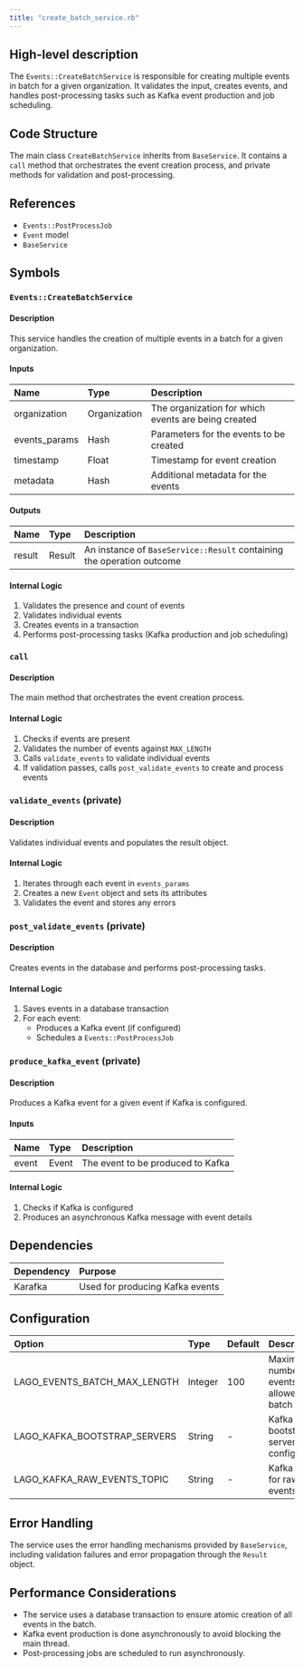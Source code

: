 ```yaml
---
title: "create_batch_service.rb"
---
```


## High-level description
The `Events::CreateBatchService` is responsible for creating multiple events in batch for a given organization. It validates the input, creates events, and handles post-processing tasks such as Kafka event production and job scheduling.

## Code Structure
The main class `CreateBatchService` inherits from `BaseService`. It contains a `call` method that orchestrates the event creation process, and private methods for validation and post-processing.

## References
- `Events::PostProcessJob`
- `Event` model
- `BaseService`

## Symbols

### `Events::CreateBatchService`
#### Description
This service handles the creation of multiple events in a batch for a given organization.

#### Inputs
| Name | Type | Description |
|:-----|:-----|:------------|
| organization | Organization | The organization for which events are being created |
| events_params | Hash | Parameters for the events to be created |
| timestamp | Float | Timestamp for event creation |
| metadata | Hash | Additional metadata for the events |

#### Outputs
| Name | Type | Description |
|:-----|:-----|:------------|
| result | Result | An instance of `BaseService::Result` containing the operation outcome |

#### Internal Logic
1. Validates the presence and count of events
2. Validates individual events
3. Creates events in a transaction
4. Performs post-processing tasks (Kafka production and job scheduling)

### `call`
#### Description
The main method that orchestrates the event creation process.

#### Internal Logic
1. Checks if events are present
2. Validates the number of events against `MAX_LENGTH`
3. Calls `validate_events` to validate individual events
4. If validation passes, calls `post_validate_events` to create and process events

### `validate_events` (private)
#### Description
Validates individual events and populates the result object.

#### Internal Logic
1. Iterates through each event in `events_params`
2. Creates a new `Event` object and sets its attributes
3. Validates the event and stores any errors

### `post_validate_events` (private)
#### Description
Creates events in the database and performs post-processing tasks.

#### Internal Logic
1. Saves events in a database transaction
2. For each event:
   - Produces a Kafka event (if configured)
   - Schedules a `Events::PostProcessJob`

### `produce_kafka_event` (private)
#### Description
Produces a Kafka event for a given event if Kafka is configured.

#### Inputs
| Name | Type | Description |
|:-----|:-----|:------------|
| event | Event | The event to be produced to Kafka |

#### Internal Logic
1. Checks if Kafka is configured
2. Produces an asynchronous Kafka message with event details

## Dependencies
| Dependency | Purpose |
|:-----------|:--------|
| Karafka | Used for producing Kafka events |

## Configuration
| Option | Type | Default | Description |
|:-------|:-----|:--------|:------------|
| LAGO_EVENTS_BATCH_MAX_LENGTH | Integer | 100 | Maximum number of events allowed in a batch |
| LAGO_KAFKA_BOOTSTRAP_SERVERS | String | - | Kafka bootstrap servers configuration |
| LAGO_KAFKA_RAW_EVENTS_TOPIC | String | - | Kafka topic for raw events |

## Error Handling
The service uses the error handling mechanisms provided by `BaseService`, including validation failures and error propagation through the `Result` object.

## Performance Considerations
- The service uses a database transaction to ensure atomic creation of all events in the batch.
- Kafka event production is done asynchronously to avoid blocking the main thread.
- Post-processing jobs are scheduled to run asynchronously.